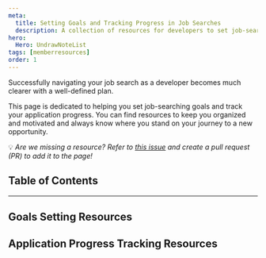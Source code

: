 ```yaml
---
meta:
  title: Setting Goals and Tracking Progress in Job Searches
  description: A collection of resources for developers to set job-searching goals and track job application progress.
hero:
  Hero: UndrawNoteList
tags: [memberresources]
order: 1
---
```



<TextContainer background="light" showBackToTopLink={false}>

<LeadText>

Successfully navigating your job search as a developer becomes much clearer with a well-defined plan.

This page is dedicated to helping you set job-searching goals and track your application progress. You can find resources to keep you organized and motivated and always know where you stand on your journey to a new opportunity.

💡 _Are we missing a resource? Refer to [this issue](https://github.com/Virtual-Coffee/virtualcoffee.io/issues/1353) and create a pull request (PR) to add it to the page!_

</LeadText>

</TextContainer>

## Table of Contents

<TextContainer>

---

## Goals Setting Resources

## Application Progress Tracking Resources

</TextContainer>
